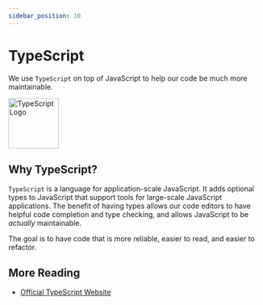 ```yaml
---
sidebar_position: 10
---
```



# TypeScript

We use `TypeScript` on top of JavaScript to help our code be much more maintainable.

<img alt="TypeScript Logo" src={TypeScriptLogo} width="100" />

## Why TypeScript?

`TypeScript` is a language for application-scale JavaScript. It adds optional types to JavaScript that support tools
for large-scale JavaScript applications. The benefit of having types allows our code editors to have helpful code
completion and type checking, and allows JavaScript to be _actually_ maintainable.

The goal is to have code that is more reliable, easier to read, and easier to refactor.

## More Reading

- [Official TypeScript Website](https://www.typescriptlang.org/)
